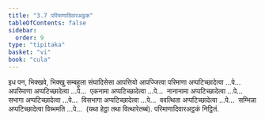 ```yaml
---
title: "3.7 परिमाणादिवारअट्ठक"
tableOfContents: false
sidebar:
  order: 9
type: "tipitaka"
basket: "vi"
book: "cula"
---
```



<DynamicBreadcrumb />

<Division number="180" book="cula">

<Paragraph number="743" book="cula">
इध पन, भिक्खवे, भिक्खु सम्बहुला संघादिसेसा आपत्तियो आपज्जित्वा परिमाणा अप्पटिच्छादेत्वा …पे…  अपरिमाणा अप्पटिच्छादेत्वा …पे…  एकनामा अप्पटिच्छादेत्वा …पे…  नानानामा अप्पटिच्छादेत्वा …पे…  सभागा अप्पटिच्छादेत्वा …पे…  विसभागा अप्पटिच्छादेत्वा …पे…  ववत्थिता अप्पटिच्छादेत्वा …पे…  सम्भिन्ना अप्पटिच्छादेत्वा विब्भमति …पे…  (यथा हेट्ठा तथा वित्थारेतब्बं).

</Paragraph>
</Division>

<Paragraph number="744" type="center" book="cula">
परिमाणादिवारअट्ठकं निट्ठितं.
</Paragraph>